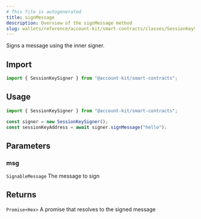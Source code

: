 ```yaml
---
# This file is autogenerated
title: signMessage
description: Overview of the signMessage method
slug: wallets/reference/account-kit/smart-contracts/classes/SessionKeySigner/signMessage
---
```


Signs a message using the inner signer.

## Import

```ts
import { SessionKeySigner } from "@account-kit/smart-contracts";
```

## Usage

```ts
import { SessionKeySigner } from "@account-kit/smart-contracts";

const signer = new SessionKeySigner();
const sessionKeyAddress = await signer.signMessage("hello");
```

## Parameters

### msg

`SignableMessage`
The message to sign

## Returns

`Promise<Hex>`
A promise that resolves to the signed message
